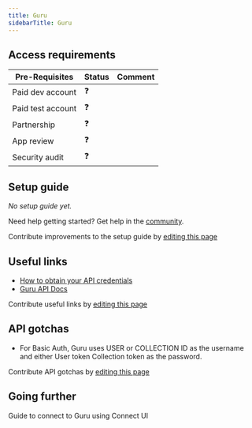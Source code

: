```yaml
---
title: Guru
sidebarTitle: Guru
---
```



<Overview />
<PreBuiltTooling />
<PreBuiltUseCases />

## Access requirements
| Pre-Requisites | Status | Comment|
| - | - | - |
| Paid dev account | ❓ |  |
| Paid test account | ❓ |  |
| Partnership | ❓ | |
| App review | ❓ |  |
| Security audit | ❓ | |


## Setup guide

_No setup guide yet._

<Tip>Need help getting started? Get help in the [community](https://nango.dev/slack).</Tip>

<Note>Contribute improvements to the setup guide by [editing this page](https://github.com/nangohq/nango/tree/master/docs-v2/integrations/all/guru.mdx)</Note>


## Useful links

-   [How to obtain your API credentials](https://help.getguru.com/docs/gurus-api#:~:text=Navigate%20to%20the%20Apps%20%26%20Integrations,Token%20and%20entering%20your%20name)
-   [Guru API Docs](https://developer.getguru.com/reference/authentication)

<Note>Contribute useful links by [editing this page](https://github.com/nangohq/nango/tree/master/docs-v2/integrations/all/guru.mdx)</Note>

## API gotchas

- For Basic Auth, Guru uses USER or COLLECTION ID as the username and either User token Collection token as the password.


<Note>Contribute API gotchas by [editing this page](https://github.com/nangohq/nango/tree/master/docs-v2/integrations/all/guru.mdx)</Note>

## Going further

<Card title="Connect to Guru" icon="link" href="/integrations/all/guru/connect" horizontal>
  Guide to connect to Guru using Connect UI
</Card>


